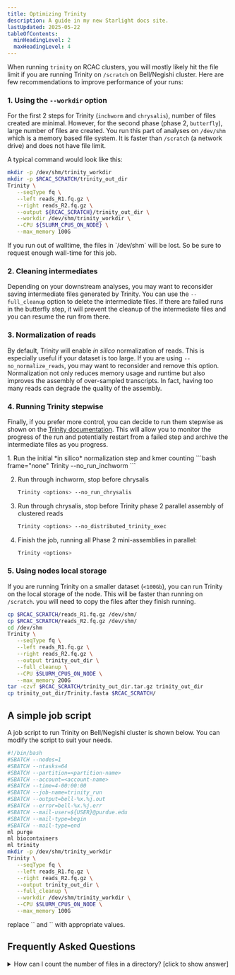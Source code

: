 ```yaml
---
title: Optimizing Trinity
description: A guide in my new Starlight docs site.
lastUpdated: 2025-05-22
tableOfContents:
  minHeadingLevel: 2
  maxHeadingLevel: 4
---
```


When running `trinity` on RCAC clusters, you will mostly likely hit the file limit if you are running Trinity on `/scratch` on Bell/Negishi cluster. Here are few recommendations to improve performance of your runs:

### 1. Using the `--workdir` option

For the first 2 steps for Trinity (`inchworm` and `chrysalis`), number of files created are minimal. However, for the second phase (phase 2, `butterfly`), large number of files are created. You run this part of analyses on `/dev/shm` which is a memory based file system. It is faster than `/scratch` (a network drive) and does not have file limit. 

A typical command would look like this:

```bash frame="none"
mkdir -p /dev/shm/trinity_workdir
mkdir -p $RCAC_SCRATCH/trinity_out_dir
Trinity \
   --seqType fq \
   --left reads_R1.fq.gz \
   --right reads_R2.fq.gz \
   --output ${RCAC_SCRATCH}/trinity_out_dir \
   --workdir /dev/shm/trinity_workdir \
   --CPU ${SLURM_CPUS_ON_NODE} \
   --max_memory 100G
```

<Aside type="note">
If you run out of walltime, the files in `/dev/shm` will be lost. So be sure to request enough wall-time for this job. 
</Aside>


### 2. Cleaning intermediates

Depending on your downstream analyses, you may want to reconsider saving intermediate files generated by Trinity. You can use the `--full_cleanup` option to delete the intermediate files. If there are failed runs in the butterfly step, it will prevent the cleanup of the intermediate files and you can resume the run from there.


### 3. Normalization of reads

By default, Trinity will enable _in silico_ normalization of reads. This is especially useful if your dataset is too large. If you are using `--no_normalize_reads`, you may want to reconsider and remove this option. Normalization not only reduces memory usage and runtime but also improves the assembly of over-sampled transcripts. In fact, having too many reads can degrade the quality of the assembly.


### 4. Running Trinity stepwise

Finally, if you prefer more control, you can decide to run them stepwise as shown on the [Trinity documentation](https://github.com/trinityrnaseq/trinityrnaseq/wiki/Running-Trinity#running-trinity-in-multiple-sequential-stages). This will allow you to monitor the progress of the run and potentially restart from a failed step and archive the intermediate files as you progress.



<Steps>
1. Run the initial *in silico* normalization step and kmer counting
   ```bash frame="none"
   Trinity <options> --no_run_inchworm
   ```

2. Run through inchworm, stop before chrysalis
   ```bash frame="none"
   Trinity <options> --no_run_chrysalis
   ```

3. Run through chrysalis, stop before Trinity phase 2 parallel assembly of clustered reads
   ```bash frame="none"
   Trinity <options> --no_distributed_trinity_exec
   ```

4. Finish the job, running all Phase 2 mini-assemblies in parallel:
   ```bash frame="none"
   Trinity <options> 
   ```
</Steps>


### 5. Using nodes local storage

If you are running Trinity on a smaller dataset (`<100Gb`), you can run Trinity on the local storage of the node. This will be faster than running on `/scratch`.  you will need to copy the files after they finish running.

```bash frame="none"
cp $RCAC_SCRATCH/reads_R1.fq.gz /dev/shm/
cp $RCAC_SCRATCH/reads_R2.fq.gz /dev/shm/
cd /dev/shm
Trinity \
   --seqType fq \
   --left reads_R1.fq.gz \
   --right reads_R2.fq.gz \
   --output trinity_out_dir \
   --full_cleanup \
   --CPU $SLURM_CPUS_ON_NODE \
   --max_memory 200G
tar -czvf $RCAC_SCRATCH/trinity_out_dir.tar.gz trinity_out_dir
cp trinity_out_dir/Trinity.fasta $RCAC_SCRATCH/
```



## A simple job script

A job script to run Trinity on Bell/Negishi cluster is shown below. You can modify the script to suit your needs.

```bash title="trinity_job.sh"
#!/bin/bash
#SBATCH --nodes=1
#SBATCH --ntasks=64
#SBATCH --partition=<partition-name>
#SBATCH --account=<account-name>
#SBATCH --time=4-00:00:00
#SBATCH --job-name=trinity_run
#SBATCH --output=bell-%x.%j.out
#SBATCH --error=bell-%x.%j.err
#SBATCH --mail-user=${USER}@purdue.edu
#SBATCH --mail-type=begin
#SBATCH --mail-type=end
ml purge
ml biocontainers
ml trinity
mkdir -p /dev/shm/trinity_workdir
Trinity \
   --seqType fq \
   --left reads_R1.fq.gz \
   --right reads_R2.fq.gz \
   --output trinity_out_dir \
   --full_cleanup \
   --workdir /dev/shm/trinity_workdir \
   --CPU $SLURM_CPUS_ON_NODE \
   --max_memory 100G
```

<Aside type="note">
replace `<partition-name>` and `<account-name>` with appropriate values.
</Aside>

## Frequently Asked Questions

<details>
<summary>How can I count the number of files in a directory? [click to show answer]</summary>

You can use `find` command to count the number of files. eg.,

```bash
find /path/to/directory -type f | wc -l
```
</details>
